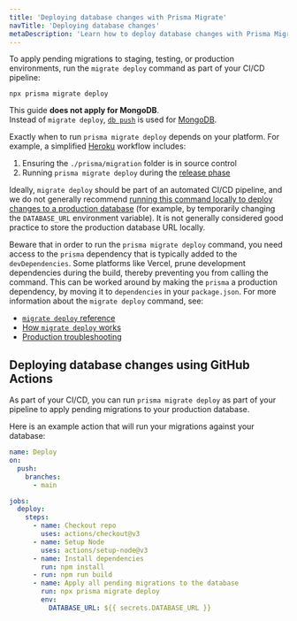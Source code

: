 ```yaml
---
title: 'Deploying database changes with Prisma Migrate'
navTitle: 'Deploying database changes'
metaDescription: 'Learn how to deploy database changes with Prisma Migrate.'
---
```


<TopBlock>

To apply pending migrations to staging, testing, or production environments, run the `migrate deploy` command as part of your CI/CD pipeline:

```terminal
npx prisma migrate deploy
```

<Admonition type="info">

This guide **does not apply for MongoDB**.<br />
Instead of `migrate deploy`, [`db push`](/concepts/components/prisma-migrate/db-push) is used for [MongoDB](/concepts/database-connectors/mongodb).

</Admonition>

Exactly when to run `prisma migrate deploy` depends on your platform. For example, a simplified [Heroku](./deployment-guides/deploying-to-heroku) workflow includes:

1. Ensuring the `./prisma/migration` folder is in source control
2. Running `prisma migrate deploy` during the [release phase](https://devcenter.heroku.com/articles/release-phase)

Ideally, `migrate deploy` should be part of an automated CI/CD pipeline, and we do not generally recommend [running this command locally to deploy changes to a production database](./deployment-guides/deploying-migrations-from-a-local-environment) (for example, by temporarily changing the `DATABASE_URL` environment variable). It is not generally considered good practice to store the production database URL locally.

Beware that in order to run the `prisma migrate deploy` command, you need access to the `prisma` dependency that is typically added to the `devDependencies`. Some platforms like Vercel, prune development dependencies during the build, thereby preventing you from calling the command. This can be worked around by making the `prisma` a production dependency, by moving it to `dependencies` in your `package.json`.
For more information about the `migrate deploy` command, see:

- [`migrate deploy` reference](/reference/api-reference/command-reference#migrate-deploy) <span class="api"></span>
- [How `migrate deploy` works](/concepts/components/prisma-migrate/migrate-development-production#production-and-testing-environments) <span class="concept"></span>
- [Production troubleshooting](/guides/migrate/production-troubleshooting)

</TopBlock>

## Deploying database changes using GitHub Actions

As part of your CI/CD, you can run `prisma migrate deploy` as part of your pipeline to apply pending migrations to your production database.

Here is an example action that will run your migrations against your database:

```yaml file=deploy.yml highlight=17-20
name: Deploy
on:
  push:
    branches:
      - main

jobs:
  deploy:
    steps:
      - name: Checkout repo
        uses: actions/checkout@v3
      - name: Setup Node
        uses: actions/setup-node@v3
      - name: Install dependencies
        run: npm install
      - run: npm run build
      - name: Apply all pending migrations to the database
        run: npx prisma migrate deploy
        env:
          DATABASE_URL: ${{ secrets.DATABASE_URL }}
```
